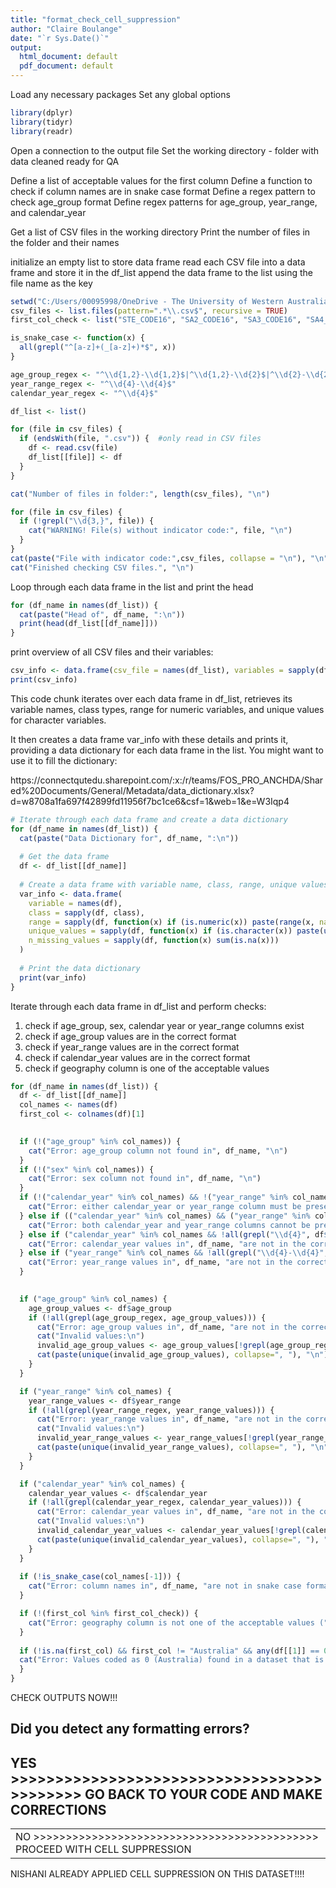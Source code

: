 ---
title: "format_check_cell_suppression"
author: "Claire Boulange"
date: "`r Sys.Date()`"
output:
  html_document: default
  pdf_document: default
---
Load any necessary packages
Set any global options

```{r}
library(dplyr)
library(tidyr)
library(readr)
```
Open a connection to the output file
Set the working directory - folder with data cleaned ready for QA

Define a list of acceptable values for the first column
Define a function to check if column names are in snake case format
Define a regex pattern to check age_group format
Define regex patterns for age_group, year_range, and calendar_year

Get a list of CSV files in the working directory
Print the number of files in the folder and their names

initialize an empty list to store data frame
read each CSV file into a data frame and store it in the df_list
append the data frame to the list using the file name as the key

```{r setup, include=FALSE}

setwd("C:/Users/00095998/OneDrive - The University of Western Australia/acwa_temp/NHS/") #change this path if you copy this 
csv_files <- list.files(pattern=".*\\.csv$", recursive = TRUE)
first_col_check <- list("STE_CODE16", "SA2_CODE16", "SA3_CODE16", "SA4_CODE16", "LGA_CODE16", "Australia")

is_snake_case <- function(x) {
  all(grepl("^[a-z]+(_[a-z]+)*$", x))
}

age_group_regex <- "^\\d{1,2}-\\d{1,2}$|^\\d{1,2}-\\d{2}$|^\\d{2}-\\d{2}$"
year_range_regex <- "^\\d{4}-\\d{4}$"
calendar_year_regex <- "^\\d{4}$"

df_list <- list() 

for (file in csv_files) {
  if (endsWith(file, ".csv")) {  #only read in CSV files
    df <- read.csv(file)
    df_list[[file]] <- df
  }
}
```


```{r}
cat("Number of files in folder:", length(csv_files), "\n") 

for (file in csv_files) {
  if (!grepl("\\d{3,}", file)) {
    cat("WARNING! File(s) without indicator code:", file, "\n")
  }
}
cat(paste("File with indicator code:",csv_files, collapse = "\n"), "\n")
cat("Finished checking CSV files.", "\n")
```
Loop through each data frame in the list and print the head
```{r}
for (df_name in names(df_list)) {
  cat(paste("Head of", df_name, ":\n"))
  print(head(df_list[[df_name]]))
}
```
print overview of all CSV files and their variables:
```{r}
csv_info <- data.frame(csv_file = names(df_list), variables = sapply(df_list, function(x) paste(names(x), collapse = ", ")))
print(csv_info)
```

This code chunk iterates over each data frame in df_list, retrieves its variable names, class types, range for numeric variables, and unique values for character variables.

It then creates a data frame var_info with these details and prints it, providing a data dictionary for each data frame in the list. You might want to use it to fill the dictionary:

https://connectqutedu.sharepoint.com/:x:/r/teams/FOS_PRO_ANCHDA/Shared%20Documents/General/Metadata/data_dictionary.xlsx?d=w8708a1fa697f42899fd11956f7bc1ce6&csf=1&web=1&e=W3Iqp4

```{r}
# Iterate through each data frame and create a data dictionary
for (df_name in names(df_list)) {
  cat(paste("Data Dictionary for", df_name, ":\n"))
  
  # Get the data frame
  df <- df_list[[df_name]]
  
  # Create a data frame with variable name, class, range, unique values, and count of missing values
  var_info <- data.frame(
    variable = names(df),
    class = sapply(df, class),
    range = sapply(df, function(x) if (is.numeric(x)) paste(range(x, na.rm = TRUE), collapse = " - ") else ""),
    unique_values = sapply(df, function(x) if (is.character(x)) paste(unique(x), collapse = ", ") else ""),
    n_missing_values = sapply(df, function(x) sum(is.na(x)))
  )
  
  # Print the data dictionary
  print(var_info)
}
```
Iterate through each data frame in df_list and perform checks:

1. check if age_group, sex, calendar year or year_range columns exist
2. check if age_group values are in the correct format
3. check if year_range values are in the correct format
4. check if calendar_year values are in the correct format
5. check if geography column is one of the acceptable values


```{r}
for (df_name in names(df_list)) {
  df <- df_list[[df_name]]
  col_names <- names(df)
  first_col <- colnames(df)[1]
  

  if (!("age_group" %in% col_names)) {
    cat("Error: age_group column not found in", df_name, "\n")
  }
  if (!("sex" %in% col_names)) {
    cat("Error: sex column not found in", df_name, "\n")
  }
  if (!("calendar_year" %in% col_names) && !("year_range" %in% col_names)) {
    cat("Error: either calendar_year or year_range column must be present in", df_name, "\n")
  } else if (("calendar_year" %in% col_names) && ("year_range" %in% col_names)) {
    cat("Error: both calendar_year and year_range columns cannot be present in", df_name, "\n")
  } else if ("calendar_year" %in% col_names && !all(grepl("\\d{4}", df$calendar_year))) {
    cat("Error: calendar_year values in", df_name, "are not in the correct format (expected format: \\d{4})\n")
  } else if ("year_range" %in% col_names && !all(grepl("\\d{4}-\\d{4}", df$year_range))) {
    cat("Error: year_range values in", df_name, "are not in the correct format (expected format: \\d{4}-\\d{4})\n")
  }
  

  if ("age_group" %in% col_names) {
    age_group_values <- df$age_group
    if (!all(grepl(age_group_regex, age_group_values))) {
      cat("Error: age_group values in", df_name, "are not in the correct format (expected format: \\d-\\d, \\d-\\d{2}, or \\d{2}-\\d{2})\n")
      cat("Invalid values:\n")
      invalid_age_group_values <- age_group_values[!grepl(age_group_regex, age_group_values)]
      cat(paste(unique(invalid_age_group_values), collapse=", "), "\n")
    }
  }

  if ("year_range" %in% col_names) {
    year_range_values <- df$year_range
    if (!all(grepl(year_range_regex, year_range_values))) {
      cat("Error: year_range values in", df_name, "are not in the correct format (expected format: \\d{4}-\\d{4})\n")
      cat("Invalid values:\n")
      invalid_year_range_values <- year_range_values[!grepl(year_range_regex, year_range_values)]
      cat(paste(unique(invalid_year_range_values), collapse=", "), "\n")
    }
  }

  if ("calendar_year" %in% col_names) {
    calendar_year_values <- df$calendar_year
    if (!all(grepl(calendar_year_regex, calendar_year_values))) {
      cat("Error: calendar_year values in", df_name, "are not in the correct format (expected format: \\d{4})\n")
      cat("Invalid values:\n")
      invalid_calendar_year_values <- calendar_year_values[!grepl(calendar_year_regex, calendar_year_values)]
      cat(paste(unique(invalid_calendar_year_values), collapse=", "), "\n")
    }
  }
  
  if (!is_snake_case(col_names[-1])) {
    cat("Error: column names in", df_name, "are not in snake case format (lowercase words separated by underscores)\n")
  }

  if (!(first_col %in% first_col_check)) {
    cat("Error: geography column is not one of the acceptable values (", paste(first_col_check, collapse=", "), ") in", df_name, "\n")
  }
  
  if (!is.na(first_col) && first_col != "Australia" && any(df[[1]] == 0, na.rm = TRUE)) {
  cat("Error: Values coded as 0 (Australia) found in a dataset that is not national:", df_name, "\n")
  }
}
```
CHECK OUTPUTS NOW!!!

Did you detect any formatting errors? 
-------------------------------------------------------------------------------------------------------------------------------------------------------------------------------------
YES >>>>>>>>>>>>>>>>>>>>>>>>>>>>>>>>>>>>>>>>>>> GO BACK TO YOUR CODE AND MAKE CORRECTIONS
-------------------------------------------------------------------------------------------------------------------------------------------------------------------------------------

-------------------------------------------------------------------------------------------------------------------------------------------------------------------------------------
NO  >>>>>>>>>>>>>>>>>>>>>>>>>>>>>>>>>>>>>>>>>>>> PROCEED WITH CELL SUPPRESSION
-------------------------------------------------------------------------------------------------------------------------------------------------------------------------------------

NISHANI ALREADY APPLIED CELL SUPPRESSION ON THIS DATASET!!!!

